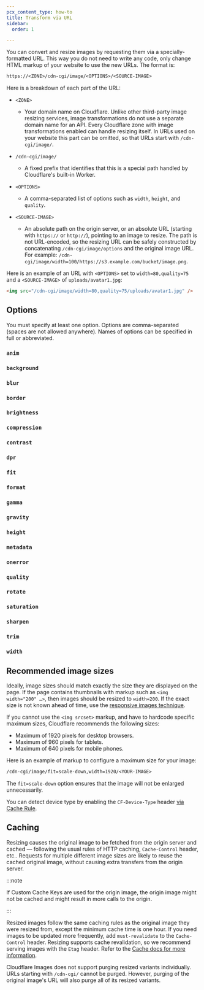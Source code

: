 ```yaml
---
pcx_content_type: how-to
title: Transform via URL
sidebar:
  order: 1

---
```



You can convert and resize images by requesting them via a specially-formatted URL. This way you do not need to write any code, only change HTML markup of your website to use the new URLs. The format is:

```txt
https://<ZONE>/cdn-cgi/image/<OPTIONS>/<SOURCE-IMAGE>
```

Here is a breakdown of each part of the URL:



* `<ZONE>`
  * Your domain name on Cloudflare. Unlike other third-party image resizing services, image transformations do not use a separate domain name for an API. Every Cloudflare zone with image transformations enabled can handle resizing itself. In URLs used on your website this part can be omitted, so that URLs start with `/cdn-cgi/image/`.

* `/cdn-cgi/image/`
  * A fixed prefix that identifies that this is a special path handled by Cloudflare's built-in Worker.

* `<OPTIONS>`
  * A comma-separated list of options such as `width`, `height`, and `quality`.

* `<SOURCE-IMAGE>`
  * An absolute path on the origin server, or an absolute URL (starting with `https://` or `http://`), pointing to an image to resize. The path is not URL-encoded, so the resizing URL can be safely constructed by concatenating `/cdn-cgi/image/options` and the original image URL. For example: `/cdn-cgi/image/width=100/https://s3.example.com/bucket/image.png`.


Here is an example of an URL with `<OPTIONS>` set to `width=80,quality=75` and a `<SOURCE-IMAGE>` of `uploads/avatar1.jpg`:

```html
<img src="/cdn-cgi/image/width=80,quality=75/uploads/avatar1.jpg" />
```

<Render file="ir-svg-aside" />

## Options

You must specify at least one option. Options are comma-separated (spaces are not allowed anywhere). Names of options can be specified in full or abbreviated.

### `anim`

<Render file="anim" />

### `background`

<Render file="background" />

### `blur`

<Render file="blur" />

### `border`

<Render file="border" />

### `brightness`

<Render file="brightness" />

### `compression`

<Render file="compression" />

### `contrast`

<Render file="contrast" />

### `dpr`

<Render file="dpr" />

### `fit`

<Render file="fit" />

### `format`

<Render file="format" />

### `gamma`

<Render file="gamma" />

### `gravity`

<Render file="gravity" />

### `height`

<Render file="height" />

### `metadata`

<Render file="metadata" />

### `onerror`

<Render file="onerror" />

### `quality`

<Render file="quality" />

### `rotate`

<Render file="rotate" />

### `saturation`

<Render file="saturation" />

### `sharpen`

<Render file="sharpen" />

### `trim`

<Render file="trim" />

### `width`

<Render file="width" />

## Recommended image sizes

Ideally, image sizes should match exactly the size they are displayed on the page. If the page contains thumbnails with markup such as `<img width="200" …>`, then images should be resized to `width=200`. If the exact size is not known ahead of time, use the [responsive images technique](/images/manage-images/create-variants/).

If you cannot use the `<img srcset>` markup, and have to hardcode specific maximum sizes, Cloudflare recommends the following sizes:

* Maximum of 1920 pixels for desktop browsers.
* Maximum of 960 pixels for tablets.
* Maximum of 640 pixels for mobile phones.

Here is an example of markup to configure a maximum size for your image:

```txt
/cdn-cgi/image/fit=scale-down,width=1920/<YOUR-IMAGE>
```

The `fit=scale-down` option ensures that the image will not be enlarged unnecessarily.

You can detect device type by enabling the `CF-Device-Type` header [via Cache Rule](/cache/how-to/cache-rules/examples/cache-device-type/).

## Caching

Resizing causes the original image to be fetched from the origin server and cached — following the usual rules of HTTP caching, `Cache-Control` header, etc.. Requests for multiple different image sizes are likely to reuse the cached original image, without causing extra transfers from the origin server.

:::note


If Custom Cache Keys are used for the origin image, the origin image might not be cached and might result in more calls to the origin.


:::

Resized images follow the same caching rules as the original image they were resized from, except the minimum cache time is one hour. If you need images to be updated more frequently, add `must-revalidate` to the `Cache-Control` header. Resizing supports cache revalidation, so we recommend serving images with the `Etag` header. Refer to the [Cache docs for more information](/cache/concepts/cache-control/#revalidation).

Cloudflare Images does not support purging resized variants individually. URLs starting with `/cdn-cgi/` cannot be purged. However, purging of the original image's URL will also purge all of its resized variants.
